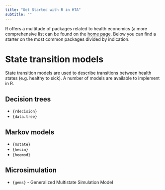 ```yaml
---
title: "Get Started with R in HTA"
subtitle: ""
---
```


R offers a multitude of packages related to health economics (a more comprehensive list can be found on the [home page](/). Below you can find a starter on the most common packages divided by indication.

# State transition models
State transition models are used to describe transitions between health states (e.g. healthy to sick). A number of models are available to implement in R.

## Decision trees
* `{rdecision}`
* `{data.tree}`

## Markov models
* `{mstate}`
* `{hesim}`
* `{heemod}`

## Microsimulation
* `{gems}` - Generalized Multistate Simulation Model
